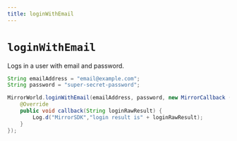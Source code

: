 ```yaml
---
title: loginWithEmail
---
```


# `loginWithEmail`


Logs in a user with email and password.

```java
String emailAddress = "email@example.com";
String password = "super-secret-password";

MirrorWorld.loginWithEmail(emailAddress, password, new MirrorCallback () {
    @Override
    public void callback(String loginRawResult) {
        Log.d("MirrorSDK","login result is" + loginRawResult);
    }
});
```

